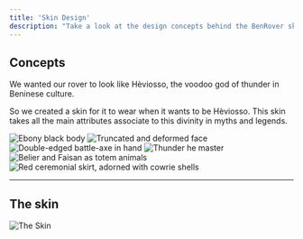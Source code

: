 ```yaml
---
title: 'Skin Design'
description: "Take a look at the design concepts behind the BenRover skin."
---
```


## Concepts

<Note>
We wanted our rover to look
like Hèviosso, the voodoo god of thunder in Beninese culture.
</Note>

So we created a skin for it to wear when it wants to be Hèviosso.
This skin takes all the main attributes associate to this divinity in
myths and legends.

<CardGroup cols={3}>
  <Card title="Ebony black body">
    <img src="/design/images/skins/ebony_black.png" alt="Ebony black body" />
  </Card>
  <Card title="Truncated and deformed face">
    <img src="/design/images/skins/face.png" alt="Truncated and deformed face" />
  </Card>
  <Card title="Double-edged battle-axe in hand">
    <img src="/design/images/skins/axe.png" alt="Double-edged battle-axe in hand" />
  </Card>
  <Card title="Thunder he master">
    <img src="/design/images/skins/ebony_black.png" alt="Thunder he master" />
  </Card>
  <Card title="Belier and Faisan as totem animals">
    <img src="/design/images/skins/animals.png" alt="Belier and Faisan as totem animals" />
  </Card>
  <Card title="Red ceremonial skirt, adorned with cowrie shells">
    <img src="/design/images/skins/skirts.png" alt="Red ceremonial skirt, adorned with cowrie shells" />
  </Card>

</CardGroup>

---

## The skin

<img src="/design/images/skins/the_skin.png" alt="The Skin" />